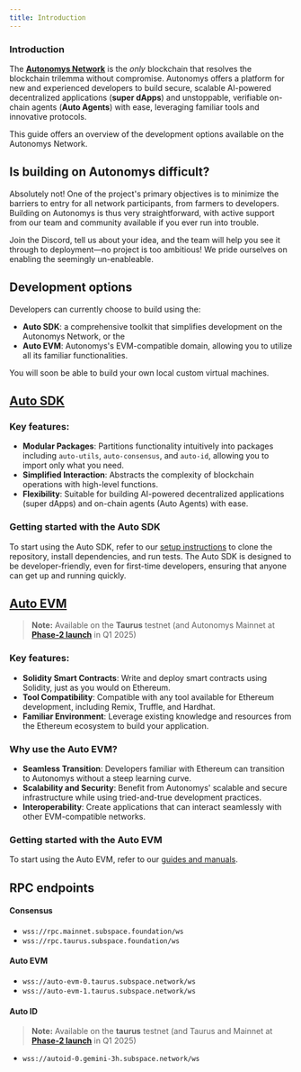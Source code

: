 ```yaml
---
title: Introduction
---
```



### Introduction
The [**Autonomys Network**](https://autonomys.xyz) is the *only* blockchain that resolves the blockchain trilemma without compromise. Autonomys offers a platform for new and experienced developers to build secure, scalable AI-powered decentralized applications (**super dApps**) and unstoppable, verifiable on-chain agents (**Auto Agents**) with ease, leveraging familiar tools and innovative protocols.

This guide offers an overview of the development options available on the Autonomys Network.

## Is building on Autonomys difficult?

Absolutely not! One of the project's primary objectives is to minimize the barriers to entry for all network participants, from farmers to developers. Building on Autonomys is thus very straightforward, with active support from our team and community available if you ever run into trouble.

Join the Discord, tell us about your idea, and the team will help you see it through to deployment—no project is too ambitious! We pride ourselves on enabling the seemingly un-enableable.

## Development options

Developers can currently choose to build using the:
- **Auto SDK**: a comprehensive toolkit that simplifies development on the Autonomys Network, or the
- **Auto EVM**: Autonomys's EVM-compatible domain, allowing you to utilize all its familiar functionalities.

You will soon be able to build your own local custom virtual machines.

## [Auto SDK](/sdk)

### Key features:
- **Modular Packages**: Partitions functionality intuitively into packages including `auto-utils`, `auto-consensus`, and `auto-id`, allowing you to import only what you need.
- **Simplified Interaction**: Abstracts the complexity of blockchain operations with high-level functions.
- **Flexibility**: Suitable for building AI-powered decentralized applications (super dApps) and on-chain agents (Auto Agents) with ease.

### Getting started with the Auto SDK
To start using the Auto SDK, refer to our [setup instructions](/sdk) to clone the repository, install dependencies, and run tests. The Auto SDK is designed to be developer-friendly, even for first-time developers, ensuring that anyone can get up and running quickly.

## [Auto EVM](/evm/introduction)

> **Note:** Available on the **Taurus** testnet (and Autonomys Mainnet at [**Phase-2 launch**](https://forum.autonomys.xyz/t/phased-launch-roadmap/4414) in Q1 2025)

### Key features:
- **Solidity Smart Contracts**: Write and deploy smart contracts using Solidity, just as you would on Ethereum.
- **Tool Compatibility**: Compatible with any tool available for Ethereum development, including Remix, Truffle, and Hardhat.
- **Familiar Environment**: Leverage existing knowledge and resources from the Ethereum ecosystem to build your application.

### Why use the Auto EVM?
- **Seamless Transition**: Developers familiar with Ethereum can transition to Autonomys without a steep learning curve.
- **Scalability and Security**: Benefit from Autonomys' scalable and secure infrastructure while using tried-and-true development practices.
- **Interoperability**: Create applications that can interact seamlessly with other EVM-compatible networks.

### Getting started with the Auto EVM
To start using the Auto EVM, refer to our [guides and manuals](/evm/introduction).

## RPC endpoints

#### Consensus
- `wss://rpc.mainnet.subspace.foundation/ws`
- `wss://rpc.taurus.subspace.foundation/ws`

#### Auto EVM
- `wss://auto-evm-0.taurus.subspace.network/ws`
- `wss://auto-evm-1.taurus.subspace.network/ws`

#### Auto ID

> **Note:** Available on the **taurus** testnet (and Taurus and Mainnet at [**Phase-2 launch**](https://forum.autonomys.xyz/t/phased-launch-roadmap/4414) in Q1 2025)

- `wss://autoid-0.gemini-3h.subspace.network/ws`
